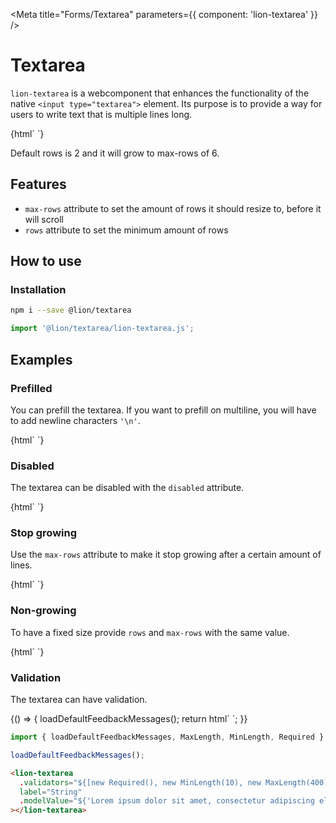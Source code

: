 

<Meta title="Forms/Textarea" parameters={{ component: 'lion-textarea' }} />

# Textarea

`lion-textarea` is a webcomponent that enhances the functionality of the native `<input type="textarea">` element.
Its purpose is to provide a way for users to write text that is multiple lines long.

<Preview>
  <Story name="default">
    {html`
      <lion-textarea label="Stops growing after 4 rows" max-rows="4"></lion-textarea>
    `}
  </Story>
</Preview>

Default rows is 2 and it will grow to max-rows of 6.

## Features

- `max-rows` attribute to set the amount of rows it should resize to, before it will scroll
- `rows` attribute to set the minimum amount of rows

## How to use

### Installation

```sh
npm i --save @lion/textarea
```

```js
import '@lion/textarea/lion-textarea.js';
```

## Examples

### Prefilled

You can prefill the textarea. If you want to prefill on multiline, you will have to add newline characters `'\n'`.

<Preview>
  <Story name="Prefilled">
    {html`
      <lion-textarea
        label="Prefilled"
        .modelValue=${['batman', 'and', 'robin'].join('\n')}
      ></lion-textarea>
    `}
  </Story>
</Preview>

### Disabled

The textarea can be disabled with the `disabled` attribute.

<Preview>
  <Story name="Disabled">
    {html`
      <lion-textarea label="Disabled" disabled></lion-textarea>
    `}
  </Story>
</Preview>

### Stop growing

Use the `max-rows` attribute to make it stop growing after a certain amount of lines.

<Preview>
  <Story name="Stop growing">
    {html`
      <lion-textarea
        label="Stop growing"
        max-rows="4"
        .modelValue=${['batman', 'and', 'robin'].join('\n')}
      ></lion-textarea>
    `}
  </Story>
</Preview>

### Non-growing

To have a fixed size provide `rows` and `max-rows` with the same value.

<Preview>
  <Story name="Non-growing">
    {html`
      <lion-textarea label="Non Growing" rows="3" max-rows="3"></lion-textarea>
    `}
  </Story>
</Preview>

### Validation

The textarea can have validation.

<Story name="Validation">
  {() => {
    loadDefaultFeedbackMessages();
    return html`
      <lion-textarea
        .validators="${[new Required(), new MinLength(10), new MaxLength(400)]}"
        label="String"
        .modelValue="${'Lorem ipsum dolor sit amet, consectetur adipiscing elit, sed do eiusmod tempor incididunt ut labore et dolore magna aliqua. Ut enim ad minim veniam, quis nostrud exercitation ullamco laboris nisi ut aliquip ex ea commodo consequat. Duis aute irure dolor in reprehenderit in voluptate velit esse cillum dolore eu fugiat nulla pariatur. Excepteur sint occaecat cupidatat non proident, sunt in culpa qui officia deserunt mollit anim id est laborum.'}"
      ></lion-textarea>
    `;
  }}
</Story>

```js
import { loadDefaultFeedbackMessages, MaxLength, MinLength, Required } from '@lion/validate';

loadDefaultFeedbackMessages();
```

```html
<lion-textarea
  .validators="${[new Required(), new MinLength(10), new MaxLength(400)]}"
  label="String"
  .modelValue="${'Lorem ipsum dolor sit amet, consectetur adipiscing elit, sed do eiusmod tempor incididunt ut labore et dolore magna aliqua. Ut enim ad minim veniam, quis nostrud exercitation ullamco laboris nisi ut aliquip ex ea commodo consequat. Duis aute irure dolor in reprehenderit in voluptate velit esse cillum dolore eu fugiat nulla pariatur. Excepteur sint occaecat cupidatat non proident, sunt in culpa qui officia deserunt mollit anim id est laborum.'}"
></lion-textarea>
```

